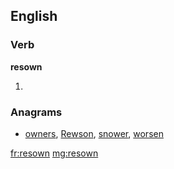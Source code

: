 ==English==

===Verb===
'''resown'''

#{{past participle of|[[resow]]}}

===Anagrams===
* [[owners#English|owners]], [[Rewson#English|Rewson]], [[snower#English|snower]], [[worsen#English|worsen]]

[[fr:resown]]
[[mg:resown]]